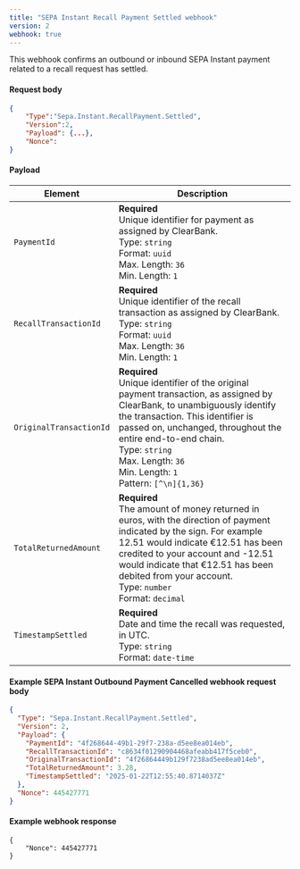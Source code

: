 ```yaml
---
title: "SEPA Instant Recall Payment Settled webhook"
version: 2
webhook: true
---
```


This webhook confirms an outbound or inbound SEPA Instant payment related to a recall request has settled.

#### Request body

```json
{
    "Type":"Sepa.Instant.RecallPayment.Settled",
    "Version":2,
    "Payload": {...},
    "Nonce":
}
```

#### Payload
| Element                 | Description     |
|-------------------------|-----------------|
|`PaymentId` |**Required**<br />Unique identifier for payment as assigned by ClearBank.<br/>Type: `string` <br/>Format: `uuid`<br/>Max. Length: `36`<br/>Min. Length: `1`|
|`RecallTransactionId` |**Required**<br />Unique identifier of the recall transaction as assigned by ClearBank.<br/>Type: `string`<br/>Format: `uuid`<br/>Max. Length: `36`<br/>Min. Length: `1` |
|`OriginalTransactionId` |**Required**<br />Unique identifier of the original payment transaction, as assigned by ClearBank, to unambiguously identify the transaction. This identifier is passed on, unchanged, throughout the entire end-to-end chain.<br/>Type: `string`<br/>Max. Length: `36`<br/>Min. Length: `1`<br/>Pattern: `[^\n]{1,36}` |
|`TotalReturnedAmount` |**Required**<br />The amount of money returned in euros, with the direction of payment indicated by the sign. For example 12.51 would indicate €12.51 has been credited to your account and -12.51 would indicate that €12.51 has been debited from your account.<br/>Type: `number` <br/>Format: `decimal`|
|`TimestampSettled` |**Required**<br />Date and time the recall was requested, in UTC.<br/>Type: `string`<br/>Format: `date-time`|

#### Example SEPA Instant Outbound Payment Cancelled webhook request body

```json
{
  "Type": "Sepa.Instant.RecallPayment.Settled",
  "Version": 2,
  "Payload": {
    "PaymentId": "4f268644-49b1-29f7-238a-d5ee8ea014eb",
    "RecallTransactionId": "c8634f01290904468afeabb417f5ceb0",
    "OriginalTransactionId": "4f26864449b129f7238ad5ee8ea014eb",
    "TotalReturnedAmount": 3.28,
    "TimestampSettled": "2025-01-22T12:55:40.8714037Z"
  },
  "Nonce": 445427771
}
```

#### Example webhook response
```
{
    "Nonce": 445427771
}
```
